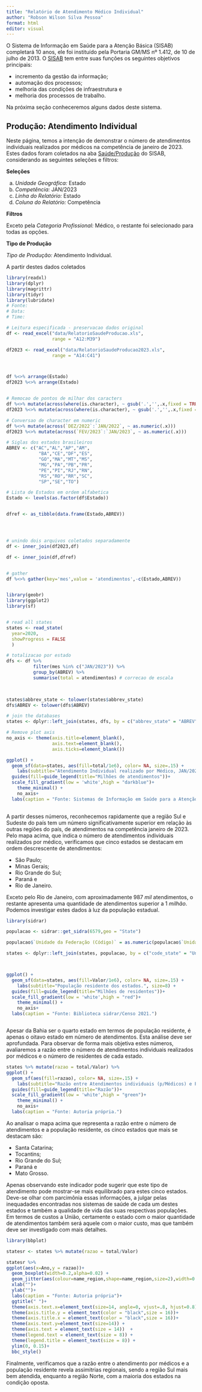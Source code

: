 ```yaml
---
title: "Relatório de Atendimento Médico Individual"
author: "Robson Wilson Silva Pessoa"
format: html
editor: visual
---
```


O Sistema de Informação em Saúde para a Atenção Básica (SISAB) completará 10 anos, ele foi instituído pela Portaria GM/MS nº 1.412, de 10 de julho de 2013. O [SISAB](https://sisab.saude.gov.br/) tem entre suas funções os seguintes objetivos principais:

-   incremento da gestão da informação;
-   automação dos processos;
-   melhoria das condições de infraestrutura e
-   melhoria dos processos de trabalho.

Na próxima seção conheceremos alguns dados deste sistema.

## Produção: Atendimento Individual

Neste página, temos a intenção de demonstrar o número de atendimentos individuais realizados por médicos na competência de janeiro de 2023. Estes dados foram coletados na aba [Saúde/Produção](https://sisab.saude.gov.br/paginas/acessoRestrito/relatorio/federal/saude/RelSauProducao.xhtml) do SISAB, considerando as seguintes seleções e filtros:

**Seleções**

a.  *Unidade Geográfica:* Estado
b.  *Competência:* JAN/2023\
c.  *Linha do Relatório:* Estado
d.  *Coluna do Relatório:* Competência

**Filtros**

Exceto pela *Categoria Profissional:* Médico, o restante foi selecionado para todas as opções.

**Tipo de Produção**

*Tipo de Produção:* Atendimento Individual.

A partir destes dados coletados

```r
library(readxl)
library(dplyr)
library(magrittr)
library(tidyr)
library(lubridate)
# Fonte: 
# Data: 
# Time: 

# Leitura especificada - preservacao dados original
df <- read_excel("data/RelatorioSaudeProducao.xls",      
                 range = "A12:M39")

df2023 <- read_excel("data/RelatorioSaudeProducao2023.xls",      
                 range = "A14:C41")



df %<>% arrange(Estado)
df2023 %<>% arrange(Estado)


# Remocao de pontos de milhar dos caracters 
df %<>% mutate(across(where(is.character), ~ gsub('.','',.x,fixed = TRUE)))
df2023 %<>% mutate(across(where(is.character), ~ gsub('.','',.x,fixed = TRUE)))

# Conversao de character em numeric
df %<>% mutate(across(`DEZ/2022`:`JAN/2022`, ~ as.numeric(.x)))
df2023 %<>% mutate(across(`FEV/2023`:`JAN/2023`, ~ as.numeric(.x)))

# Siglas dos estados brasileiros 
ABREV <- c("AC","AL","AP","AM",
            "BA","CE","DF","ES",
            "GO","MA","MT","MS",
            "MG","PA","PB","PR",
            "PE","PI","RJ","RN",
            "RS","RO","RR","SC",
            "SP","SE","TO")

# Lista de Estados em ordem alfabetica
Estado <- levels(as.factor(df$Estado))


dfref <- as_tibble(data.frame(Estado,ABREV))




# unindo dois arquivos coletados separadamente
df <- inner_join(df2023,df)

df <- inner_join(df,dfref)


# gather
df %<>% gather(key='mes',value = 'atendimentos',-c(Estado,ABREV)) 



```

```r
library(geobr)
library(ggplot2)
library(sf)


# read all states
states <- read_state(
  year=2020, 
  showProgress = FALSE
  )

# totalizacao por estado 
dfs <- df %>% 
          filter(mes %in% c("JAN/2023")) %>% 
          group_by(ABREV) %>% 
          summarise(total = atendimentos) # correcao de escala

 

states$abbrev_state <- tolower(states$abbrev_state)
dfs$ABREV <- tolower(dfs$ABREV)

# join the databases
states <- dplyr::left_join(states, dfs, by = c("abbrev_state" = "ABREV"))

# Remove plot axis
no_axis <- theme(axis.title=element_blank(),
                 axis.text=element_blank(),
                 axis.ticks=element_blank())

ggplot() +
  geom_sf(data=states, aes(fill=total/1e6), color= NA, size=.15) +
    labs(subtitle="Atendimento Individual realizado por Médico, JAN/2023", size=8) +
  guides(fill=guide_legend(title="Milhões de atendimentos"))+
  scale_fill_gradient(low = 'white',high = "darkblue")+
    theme_minimal() +
    no_axis+
  labs(caption = "Fonte: Sistemas de Informação em Saúde para a Atenção Básica (SISAB)")
    
```

A partir desses números, reconhecemos rapidamente que a região Sul e Sudeste do país tem um número significativamente superior em relação às outras regiões do país, de atendimentos na competência janeiro de 2023. Pelo mapa acima, que indica o número de atendimentos individuais realizados por médico, verificamos que cinco estados se destacam em ordem descrescente de atendimentos:

-   São Paulo;
-   Minas Gerais;
-   Rio Grande do Sul;
-   Paraná e
-   Rio de Janeiro.

Exceto pelo Rio de Janeiro, com aproximadamente $987~mil$ atendimentos, o restante apresenta uma quantidade de atendimentos superior a $1~milhão$. Podemos investigar estes dados à luz da população estadual.

```r
library(sidrar)

populacao <- sidrar::get_sidra(6579,geo = "State")

populacao$`Unidade da Federação (Código)` = as.numeric(populacao$`Unidade da Federação (Código)`) 

states <- dplyr::left_join(states, populacao, by = c("code_state" = "Unidade da Federação (Código)"))



ggplot() +
  geom_sf(data=states, aes(fill=Valor/1e6), color= NA, size=.15) +
    labs(subtitle="População residente dos estados.", size=8) +
  guides(fill=guide_legend(title="Milhões de residentes"))+
  scale_fill_gradient(low = 'white',high = "red")+
    theme_minimal() +
    no_axis+
  labs(caption = "Fonte: Biblioteca sidrar/Censo 2021.")



```

Apesar da Bahia ser o quarto estado em termos de população residente, é apenas o oitavo estado em número de atendimentos. Esta análise deve ser aprofundada. Para observar de forma mais objetiva estes números, avaliaremos a razão entre o número de atendimentos individuais realizados por médicos e o número de residentes de cada estado.

```r


states %>% mutate(razao = total/Valor) %>%  
ggplot() +
  geom_sf(aes(fill=razao), color= NA, size=.15) +
    labs(subtitle="Razão entre Atendimentos individuais (p/Médicos) e Pop. res. dos estados.", size=8) +
  guides(fill=guide_legend(title="Razão"))+
  scale_fill_gradient(low = 'white',high = "green")+
    theme_minimal() +
    no_axis+
  labs(caption = "Fonte: Autoria própria.")

```

Ao analisar o mapa acima que representa a razão entre o número de atendimentos e a população residente, os cinco estados que mais se destacam são:

-   Santa Catarina;
-   Tocantins;
-   Rio Grande do Sul;
-   Paraná e
-   Mato Grosso.

Apenas observando este indicador pode sugerir que este tipo de atendimento pode mostrar-se mais equilibrado para estes cinco estados. Deve-se olhar com parcimônia essas informações, a julgar pelas inequadades encontradas nos sistemas de saúde de cada um destes estados e também a qualidade de vida das suas respectivas populações. Em termos de custos a União, certamente o estado com o maior quantidade de atendimentos também será aquele com o maior custo, mas que também deve ser investigado com mais detalhes.

```r

library(bbplot)

statesr <- states %>% mutate(razao = total/Valor)

statesr %>%
ggplot(aes(x=Ano,y = razao))+
  geom_boxplot(width=0.2,alpha=0.02) +
  geom_jitter(aes(colour=name_region,shape=name_region,size=2),width=0.1)+
  xlab("")+
  ylab("")+
  labs(caption = "Fonte: Autoria própria")+
  ggtitle(" ")+
  theme(axis.text.x=element_text(size=14, angle=0, vjust=.8, hjust=0.8)) +
  theme(axis.title.y = element_text(color = "black",size = 16))+
  theme(axis.title.x = element_text(color = "black",size = 16))+
  theme(axis.text.y=element_text(size=14)) +
  theme(axis.text = element_text(size = 14))  +
  theme(legend.text = element_text(size = 8)) +
  theme(legend.title = element_text(size = 8)) +
  ylim(0, 0.15)+
  bbc_style()

```

Finalmente, verificamos que a razão entre o atendimento por médicos e a população residente revela assimitrias regionais, sendo a região Sul mais bem atendida, enquanto a região Norte, com a maioria dos estados na condição oposta.





